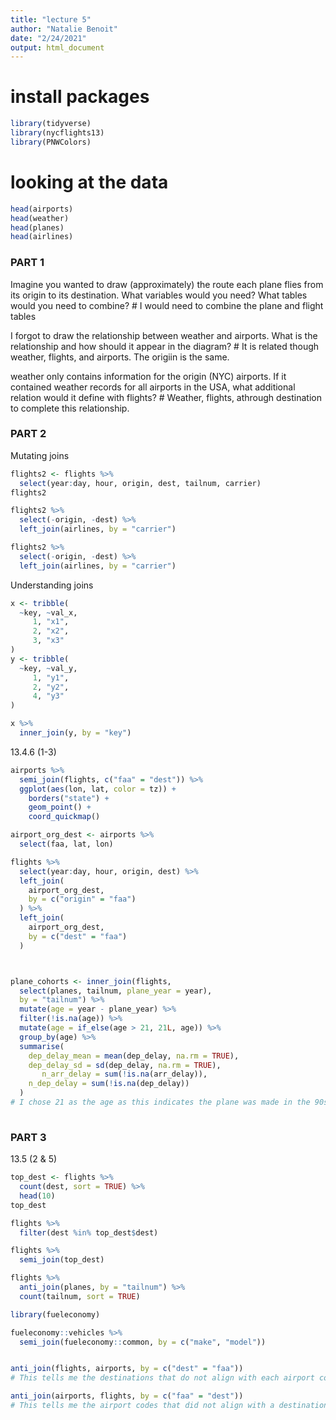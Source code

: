 ```yaml
---
title: "lecture 5"
author: "Natalie Benoit"
date: "2/24/2021"
output: html_document
---
```


# install packages
```r
library(tidyverse)
library(nycflights13)
library(PNWColors)
```

# looking at the data 
```r
head(airports)
head(weather)
head(planes)
head(airlines)
```

### PART 1

Imagine you wanted to draw (approximately) the route each plane flies from its origin to its destination. What variables would you need? What tables would you need to combine?
# I would need to combine the plane and flight tables

I forgot to draw the relationship between weather and airports. What is the relationship and how should it appear in the diagram?
# It is related though weather, flights, and airports. The origiin is the same. 

weather only contains information for the origin (NYC) airports. If it contained weather records for all airports in the USA, what additional relation would it define with flights?
# Weather, flights, athrough destination to complete this relationship. 


### PART 2
Mutating joins
```r
flights2 <- flights %>% 
  select(year:day, hour, origin, dest, tailnum, carrier)
flights2

flights2 %>%
  select(-origin, -dest) %>% 
  left_join(airlines, by = "carrier")

flights2 %>%
  select(-origin, -dest) %>% 
  left_join(airlines, by = "carrier")

```

Understanding joins
```r
x <- tribble(
  ~key, ~val_x,
     1, "x1",
     2, "x2",
     3, "x3"
)
y <- tribble(
  ~key, ~val_y,
     1, "y1",
     2, "y2",
     4, "y3"
)

x %>% 
  inner_join(y, by = "key")
```


13.4.6 (1-3)
```r
airports %>%
  semi_join(flights, c("faa" = "dest")) %>%
  ggplot(aes(lon, lat, color = tz)) +
    borders("state") +
    geom_point() +
    coord_quickmap() 

airport_org_dest <- airports %>%
  select(faa, lat, lon)

flights %>%
  select(year:day, hour, origin, dest) %>%
  left_join(
    airport_org_dest,
    by = c("origin" = "faa")
  ) %>%
  left_join(
    airport_org_dest,
    by = c("dest" = "faa")
  )



plane_cohorts <- inner_join(flights,
  select(planes, tailnum, plane_year = year),
  by = "tailnum") %>%
  mutate(age = year - plane_year) %>%
  filter(!is.na(age)) %>%
  mutate(age = if_else(age > 21, 21L, age)) %>%
  group_by(age) %>%
  summarise(
    dep_delay_mean = mean(dep_delay, na.rm = TRUE),
    dep_delay_sd = sd(dep_delay, na.rm = TRUE),
       n_arr_delay = sum(!is.na(arr_delay)),
    n_dep_delay = sum(!is.na(dep_delay))
  )
# I chose 21 as the age as this indicates the plane was made in the 90s. 
    
```


### PART 3
13.5 (2 & 5)
```r
top_dest <- flights %>%
  count(dest, sort = TRUE) %>%
  head(10)
top_dest

flights %>% 
  filter(dest %in% top_dest$dest)

flights %>% 
  semi_join(top_dest)

flights %>%
  anti_join(planes, by = "tailnum") %>%
  count(tailnum, sort = TRUE)

```


```r
library(fueleconomy)

fueleconomy::vehicles %>%
  semi_join(fueleconomy::common, by = c("make", "model"))


anti_join(flights, airports, by = c("dest" = "faa"))
# This tells me the destinations that do not align with each airport code. This could mean the airport destination list is not very extensive. 

anti_join(airports, flights, by = c("faa" = "dest"))
# This tells me the airport codes that did not align with a destination. As you can see,this is a much smaller table indicating that these airports were not as common destinations. 
```



